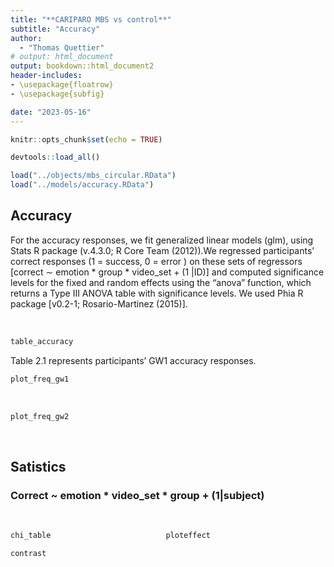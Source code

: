 ```yaml
---
title: "**CARIPARO MBS vs control**"
subtitle: "Accuracy"
author: 
  - "Thomas Quettier"
# output: html_document
output: bookdown::html_document2
header-includes:
- \usepackage{floatrow}
- \usepackage{subfig}

date: "2023-05-16"
---
```

<style type="text/css">
   .main-container {max-width: 100%;}
   .row {display: flex;}
   .column {flex: 50%;}
</style>

```r
knitr::opts_chunk$set(echo = TRUE)
```

```r
devtools::load_all()
```

```r

load("../objects/mbs_circular.RData")
load("../models/accuracy.RData")
```

## Accuracy

For the accuracy responses, we fit generalized linear models (glm),  using Stats R package (v.4.3.0; R Core Team (2012)).We regressed participants’ correct responses (1 = success, 0 = error ) on these sets of regressors [correct ∼ emotion * group * video_set +  (1 |ID)] and computed significance levels for the fixed and random effects using the “anova” function, which returns a Type III ANOVA table with significance levels.
We used Phia R package [v0.2-1; Rosario-Martinez (2015)].

<br/>

```r
table_accuracy
```
Table 2.1 represents participants' GW1 accuracy responses. 
<br/>

```r
plot_freq_gw1
```
<br/>

```r
plot_freq_gw2
```
<br/>

## Satistics
\n
### Correct ~ emotion * video_set * group + (1|subject)
\n
<br/>
<div class = "row">
  <div class = "col col-lg-2">
  \n
  </div>
  <div class = "column">
```r

chi_table

contrast
```
  </div>
  <div class = "column">
```r
ploteffect
```
  </div>
  <div class="col-lg-2">
  </div>
</div>

<br/>
